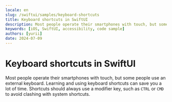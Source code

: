 ```yaml
---
locale: en
slug: /swiftui/samples/keyboard-shortcuts
title: Keyboard shortcuts in SwiftUI
description: Most people operate their smartphones with touch, but some people use an external keyboard.
keywords: [iOS, SwiftUI, accessibility, code sample]
authors: [yurii]
date: 2024-07-09
---
```


# Keyboard shortcuts in SwiftUI

Most people operate their smartphones with touch, but some people use an external keyboard. Learning and using keyboard shortcuts can save you a lot of time. Shortcuts should always use a modifier key, such as `CTRL` or `CMD` to avoid clashing with system shortcuts.

<CodeSample id="keyboard-shortcuts" framework="swiftui" locale="en"/>

